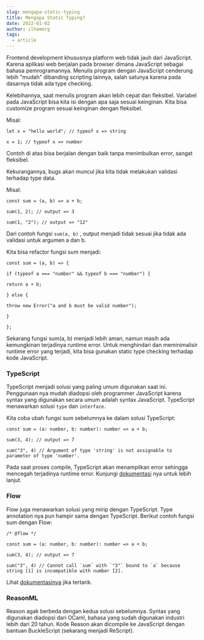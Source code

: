 ```yaml
---
slug: mengapa-static-typing
title: Mengapa Static Typing?
date: 2022-01-02
author: ilhammrg
tags:
  - article
---
```

Frontend development khususnya platform web tidak jauh dari JavaScript. Karena aplikasi web berjalan pada browser dimana JavaScript sebagai bahasa pemrogramannya. Menulis program dengan JavaScript cenderung lebih "mudah" dibanding scripting lainnya, salah satunya karena pada dasarnya tidak ada type checking.

Kelebihannya, saat menulis program akan lebih cepat dan fleksibel. Variabel pada JavaScript bisa kita isi dengan apa saja sesuai keinginan. Kita bisa customize program sesuai keinginan dengan fleksibel.

Misal: 

`let x = "hello world"; // typeof x => string`

`x = 1; // typeof x => number`

Contoh di atas bisa berjalan dengan baik tanpa menimbulkan error, sangat fleksibel.

Kekurangannya, bugs akan muncul jika kita tidak melakukan validasi terhadap type data.

Misal:

`const sum = (a, b) => a + b;`

`sum(1, 2); // output => 3`

`sum(1, "2"); // output => "12"`

Dari contoh fungsi `sum(a, b)` , output menjadi tidak sesuai jika tidak ada validasi untuk argumen a dan b.

Kita bisa refactor fungsi sum menjadi:

`const sum = (a, b) => {`

`if (typeof a === "number" && typeof b === "number") {`

`return a + b;`

`} else {`

`throw new Error("a and b must be valid number");`

`}`

`};`

Sekarang fungsi sum(a, b) menjadi lebih aman, namun masih ada kemungkinan terjadinya runtime error. Untuk menghindari dan meminimalisir runtime error yang terjadi, kita bisa gunakan static type checking terhadap kode JavaScript.

### TypeScript

TypeScript menjadi solusi yang paling umum digunakan saat ini. Penggunaan nya mudah diadopsi oleh programmer JavaScript karena syntax yang digunakan secara umum adalah syntax JavaScript. TypeScript menawarkan solusi `type` dan `interface.`

Kita coba ubah fungsi sum sebelumnya ke dalam solusi TypeScript:

`const sum = (a: number, b: number): number => a + b;`

`sum(3, 4); // output => 7`

`sum("3", 4) // Argument of type 'string' is not assignable to parameter of type 'number'.`

Pada saat proses compile, TypeScript akan menampilkan error sehingga mencegah terjadinya runtime error. Kunjungi [](https://www.typescriptlang.org/)[dokumentasi](https://www.typescriptlang.org/) nya untuk lebih lanjut.

### Flow

Flow juga menawarkan solusi yang mirip dengan TypeScript. Type annotation nya pun hampir sama dengan TypeScript. Berikut contoh fungsi sum dengan Flow:

`/* @flow */`

`const sum = (a: number, b: number): number => a + b;`

`sum(3, 4); // output => 7`

``sum("3", 4) // Cannot call `sum` with `"3"` bound to `a` because string [1] is incompatible with number [2].``

Lihat [dokumentasinya](https://flow.org/en/) jika tertarik.

### ReasonML

Reason agak berbeda dengan kedua solusi sebelumnya. Syntax yang digunakan diadopsi dari OCaml, bahasa yang sudah digunakan industri lebih dari 20 tahun. Kode Reason akan dicompile ke JavaScript dengan bantuan BuckleScript (sekarang menjadi ReScript).
